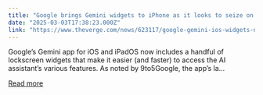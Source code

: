 ```yaml
---
title: "Google brings Gemini widgets to iPhone as it looks to seize on Siri’s weaknesses"
date: "2025-03-03T17:38:23.000Z"
link: "https://www.theverge.com/news/623117/google-gemini-ios-widgets-now-available"
---
```


Google’s Gemini app for iOS and iPadOS now includes a handful of lockscreen widgets that make it easier (and faster) to access the AI assistant’s various features. As noted by 9to5Google, the app’s la...

[Read more](https://www.theverge.com/news/623117/google-gemini-ios-widgets-now-available)
